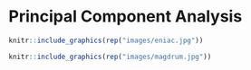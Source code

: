 # Principal Component Analysis  

```r
knitr::include_graphics(rep("images/eniac.jpg"))
```  

```r
knitr::include_graphics(rep("images/magdrum.jpg"))
```  
